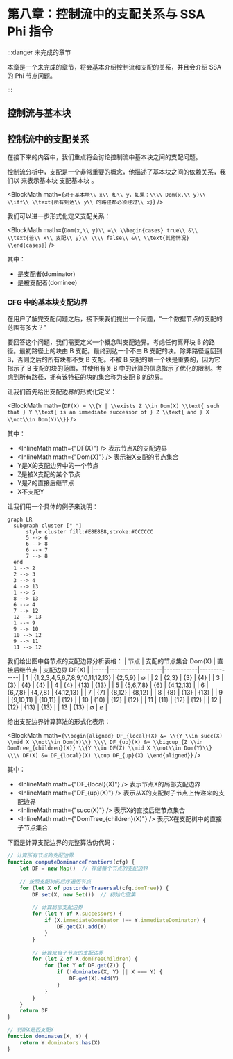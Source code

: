 # 第八章：控制流中的支配关系与 SSA Phi 指令

:::danger 未完成的章节

本章是一个未完成的章节，将会基本介绍控制流和支配的关系，并且会介绍 SSA 的 Phi 节点问题。

:::

## 控制流与基本块

## 控制流中的支配关系


在接下来的内容中，我们重点将会讨论控制流中基本块之间的支配问题。

控制流分析中，支配是一个非常重要的概念，他描述了基本块之间的依赖关系，我们以 <InlineMath math="Dom(x, y)" /> 来表示基本块 <InlineMath math="x" /> 支配基本块 <InlineMath math="y" />。

<BlockMath math={`
对于基本块\\ x\\ 和\\ y，如果：\\\\
Dom(x,\\ y)\\ \\iff\\ \\text{所有到达\\ y\\ 的路径都必须经过\\ x}
`} />

我们可以进一步形式化定义支配关系：

<BlockMath math={`
Dom(x,\\ y)\\ =\\ \\begin{cases}
true\\ &\\ \\text{若\\ x\\ 支配\\ y}\\ \\\\
false\\ &\\ \\text{其他情况}
\\end{cases}
`} />

其中：
- <InlineMath math="x" /> 是支配者(dominator)
- <InlineMath math="y" /> 是被支配者(dominee)

### CFG 中的基本块支配边界

在用户了解完支配问题之后，接下来我们提出一个问题，“一个数据节点的支配的范围有多大？”

要回答这个问题，我们需要定义一个概念叫支配边界。考虑任何离开块 B 的路径。最初路径上的块由 B 支配。最终到达一个不由 B 支配的块。除非路径返回到 B，否则之后的所有块都不受 B 支配。不被 B 支配的第一个块是重要的，因为它指示了 B 支配的块的范围，并使用有关 B 中的计算的信息指示了优化的限制。考虑到所有路径，拥有该特征的块的集合称为支配 B 的边界。

让我们首先给出支配边界的形式化定义：

<BlockMath math={`
DF(X) = \\{Y | \\exists Z \\in Dom(X) \\text{ such that } Y \\text{ is an immediate successor of } Z \\text{ and } X \\not\\in Dom(Y)\\}
`} />

其中：
- <InlineMath math={"DF(X)"} /> 表示节点X的支配边界
- <InlineMath math={"Dom(X)"} /> 表示被X支配的节点集合
- Y是X的支配边界中的一个节点
- Z是被X支配的某个节点
- Y是Z的直接后继节点
- X不支配Y

让我们用一个具体的例子来说明：

```mermaid
graph LR
  subgraph cluster [" "]
      style cluster fill:#E8E8E8,stroke:#CCCCCC
      5 --> 6
      6 --> 8
      6 --> 7
      7 --> 8
  end
  1 --> 2
  2 --> 3
  3 --> 4
  4 --> 13
  1 --> 5
  8 --> 13
  6 --> 4
  7 --> 12
  12 --> 13
  1 --> 9
  9 --> 10
  10 --> 12
  9 --> 11
  11 --> 12
```

我们给出图中各节点的支配边界分析表格：
| 节点 | 支配的节点集合 Dom(X) | 直接后继节点 | 支配边界 DF(X) |
|-----|-------------------|------------|-------------|
| 1 | \{1,2,3,4,5,6,7,8,9,10,11,12,13\} | \{2,5,9\} | ∅ |
| 2 | \{2,3\} | \{3\} | \{4\} |
| 3 | \{3\} | \{4\} | \{4\} |
| 4 | \{4\} | \{13\} | \{13\} |
| 5 | \{5,6,7,8\} | \{6\} | \{4,12,13\} |
| 6 | \{6,7,8\} | \{4,7,8\} | \{4,12,13\} |
| 7 | \{7\} | \{8,12\} | \{8,12\} |
| 8 | \{8\} | \{13\} | \{13\} |
| 9 | \{9,10,11\} | \{10,11\} | \{12\} |
| 10 | \{10\} | \{12\} | \{12\} |
| 11 | \{11\} | \{12\} | \{12\} |
| 12 | \{12\} | \{13\} | \{13\} |
| 13 | \{13\} | ∅ | ∅ |

给出支配边界计算算法的形式化表示：

<BlockMath math={`
\\begin{aligned}
DF_{local}(X) &= \\{Y \\in succ(X) \\mid X \\not\\in Dom(Y)\\} \\\\
DF_{up}(X) &= \\bigcup_{Z \\in DomTree_{children}(X)} \\{Y \\in DF(Z) \\mid X \\not\\in Dom(Y)\\} \\\\
DF(X) &= DF_{local}(X) \\cup DF_{up}(X)
\\end{aligned}
`} />

其中：
- <InlineMath math={"DF_{local}(X)"} /> 表示节点X的局部支配边界
- <InlineMath math={"DF_{up}(X)"} /> 表示从X的支配树子节点上传递来的支配边界
- <InlineMath math={"succ(X)"} /> 表示X的直接后继节点集合
- <InlineMath math={"DomTree_{children}(X)"} /> 表示X在支配树中的直接子节点集合

下面是计算支配边界的完整算法伪代码：

```javascript
// 计算所有节点的支配边界
function computeDominanceFrontiers(cfg) {
    let DF = new Map()  // 存储每个节点的支配边界
    
    // 按照支配树的后序遍历节点
    for (let X of postorderTraversal(cfg.domTree)) {
        DF.set(X, new Set())  // 初始化空集
        
        // 计算局部支配边界
        for (let Y of X.successors) {
            if (X.immediateDominator !== Y.immediateDominator) {
                DF.get(X).add(Y)
            }
        }
        
        // 计算来自子节点的支配边界
        for (let Z of X.domTreeChildren) {
            for (let Y of DF.get(Z)) {
                if (!dominates(X, Y) || X === Y) {
                    DF.get(X).add(Y)
                }
            }
        }
    }
    return DF
}

// 判断X是否支配Y
function dominates(X, Y) {
    return Y.dominators.has(X)
}
```
